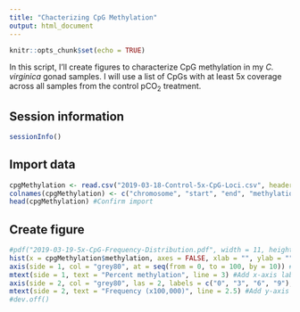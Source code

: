 ```yaml
---
title: "Chacterizing CpG Methylation"
output: html_document
---
```


```r
knitr::opts_chunk$set(echo = TRUE)
```

In this script, I'll create figures to characterize CpG methylation in my *C. virginica* gonad samples. I will use a list of CpGs with at least 5x coverage across all samples from the control pCO<sub>2</sub> treatment.

## Session information

```r
sessionInfo()
```

## Import data

```r
cpgMethylation <- read.csv("2019-03-18-Control-5x-CpG-Loci.csv", header = FALSE) #Import file with CpG methylation for all loci with 5x coverage
colnames(cpgMethylation) <- c("chromosome", "start", "end", "methylation") #Add column names
head(cpgMethylation) #Confirm import
```

## Create figure

```r
#pdf("2019-03-19-5x-CpG-Frequency-Distribution.pdf", width = 11, height = 8.5)
hist(x = cpgMethylation$methylation, axes = FALSE, xlab = "", ylab = "", main = "", col = "grey80", xaxs = "i", yaxs = "i") #Create base plot
axis(side = 1, col = "grey80", at = seq(from = 0, to = 100, by = 10)) #Add x-axis
mtext(side = 1, text = "Percent methylation", line = 3) #Add x-axis label
axis(side = 2, col = "grey80", las = 2, labels = c("0", "3", "6", "9"), at = c(0, 3e+05, 6e+05, 9e+05)) #add y-axis
mtext(side = 2, text = "Frequency (x100,000)", line = 2.5) #Add y-axis label
#dev.off()
```

